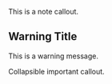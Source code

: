 ::: {.callout-note}
This is a note callout.
:::

::: {.callout-warning}
## Warning Title
This is a warning message.
:::

::: {.callout-important collapse="true"}
Collapsible important callout.
:::
